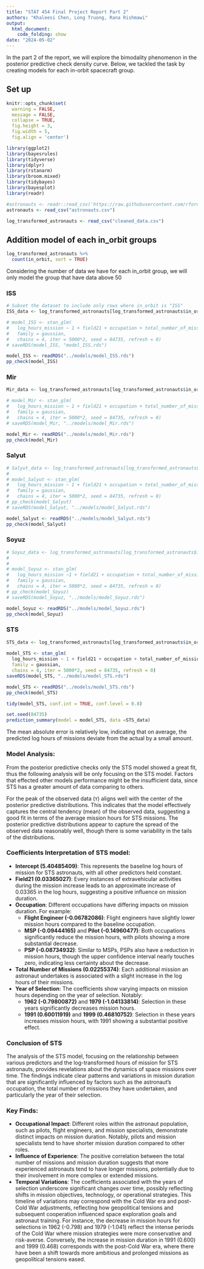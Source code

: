 ```yaml
---
title: "STAT 454 Final Project Report Part 2"
authors: "Khaleesi Chen, Long Truong, Rana Rishmawi"
output:
  html_document:
    code_folding: show
date: "2024-05-02"
---
```


In the part 2 of the report, we will explore the bimodality phenomenon in the posterior predictive check density curve. Below, we tackled the task by creating models for each in-orbit spacecraft group.

## Set up

```r
knitr::opts_chunk$set(
  warning = FALSE,
  message = FALSE,
  collapse = TRUE, 
  fig.height = 3, 
  fig.width = 5,
  fig.align = 'center')
```

```r
library(ggplot2)
library(bayesrules)
library(tidyverse)
library(dplyr)
library(rstanarm)
library(broom.mixed)
library(tidybayes)
library(bayesplot)
library(readr)

#astronauts <- readr::read_csv('https://raw.githubusercontent.com/rfordatascience/tidytuesday/master/data/2020/2020-07-14/astronauts.csv')
astronauts <- read_csv("astronauts.csv")

log_transformed_astronauts <- read_csv("cleaned_data.csv")
```

## Addition model of each in_orbit groups

```r
log_transformed_astronauts %>%
  count(in_orbit, sort = TRUE)
```

Considering the number of data we have for each in_orbit group, we will only model the group that have data above 50

### ISS

```r
# Subset the dataset to include only rows where in_orbit is "ISS"
ISS_data <- log_transformed_astronauts[log_transformed_astronauts$in_orbit == "ISS", ]

```

```r
# model_ISS <- stan_glm(
#   log_hours_mission ~ 1 + field21 + occupation + total_number_of_missions + year_of_selection, data = ISS_data,
#   family = gaussian,
#   chains = 4, iter = 5000*2, seed = 84735, refresh = 0)
# saveRDS(model_ISS, "model_ISS.rds")
```

```r
model_ISS <- readRDS("../models/model_ISS.rds")
pp_check(model_ISS)

```

### Mir

```r
Mir_data <- log_transformed_astronauts[log_transformed_astronauts$in_orbit == "Mir", ]

```

```r
# model_Mir <- stan_glm(
#   log_hours_mission ~ 1 + field21 + occupation + total_number_of_missions + year_of_selection, data = Mir_data,
#   family = gaussian,
#   chains = 4, iter = 5000*2, seed = 84735, refresh = 0)
# saveRDS(model_Mir, "../models/model_Mir.rds")
```

```r
model_Mir <- readRDS("../models/model_Mir.rds")
pp_check(model_Mir)

```

### Salyut

```r
# Salyut_data <- log_transformed_astronauts[log_transformed_astronauts$in_orbit == "Salyut", ]
# 
# model_Salyut <- stan_glm(
#   log_hours_mission ~ 1 + field21 + occupation + total_number_of_missions + year_of_selection, data =Salyut_data,
#   family = gaussian,
#   chains = 4, iter = 5000*2, seed = 84735, refresh = 0)
# pp_check(model_Salyut)
# saveRDS(model_Salyut, "../models/model_Salyut.rds")
```

```r
model_Salyut <- readRDS("../models/model_Salyut.rds")
pp_check(model_Salyut)
```

### Soyuz

```r
# Soyuz_data <- log_transformed_astronauts[log_transformed_astronauts$in_orbit == "Soyuz", ]
# 
# 
# model_Soyuz <- stan_glm(
#   log_hours_mission ~1 + field21 + occupation + total_number_of_missions + year_of_selection, data =Soyuz_data,
#   family = gaussian,
#   chains = 4, iter = 5000*2, seed = 84735, refresh = 0)
# pp_check(model_Soyuz)
# saveRDS(model_Soyuz, "../models/model_Soyuz.rds")
```

```r
model_Soyuz <- readRDS("../models/model_Soyuz.rds")
pp_check(model_Soyuz)
```

### STS

```r
STS_data <- log_transformed_astronauts[log_transformed_astronauts$in_orbit == "STS", ]
 
model_STS <- stan_glm(
  log_hours_mission ~ 1 + field21 + occupation + total_number_of_missions + year_of_selection, data =STS_data,
  family = gaussian,
  chains = 4, iter = 5000*2, seed = 84735, refresh = 0)
saveRDS(model_STS, "../models/model_STS.rds")

```

```r
model_STS <- readRDS("../models/model_STS.rds")
pp_check(model_STS)
```

```r
tidy(model_STS, conf.int = TRUE, conf.level = 0.8)

```

```r

set.seed(84735)
prediction_summary(model = model_STS, data =STS_data)
```

The mean absolute error is relatively low, indicating that on average, the predicted log hours of missions deviate from the actual by a small amount.

### Model Analysis:

From the posterior predictive checks only the STS model showed a great fit, thus the following analysis will be only focusing on the STS model. Factors that effected other models performance might be the insufficient data, since STS has a greater amount of data comparing to others.

For the peak of the observed data (`Y`) aligns well with the center of the posterior predictive distributions. This indicates that the model effectively captures the central tendency (mean) of the observed data, suggesting a good fit in terms of the average mission hours for STS missions. The posterior predictive distributions appear to capture the spread of the observed data reasonably well, though there is some variability in the tails of the distributions.

### Coefficients Interpretation of STS model:

-   **Intercept (5.40485409)**: This represents the baseline log hours of mission for STS astronauts, with all other predictors held constant.
-   **Field21 (0.03365027)**: Every instances of extravehicular activities during the mission increase leads to an approximate increase of 0.03365 in the log hours, suggesting a positive influence on mission duration.
-   **Occupation**: Different occupations have differing impacts on mission duration. For example:
    -   **Flight Engineer (-0.06782086)**: Flight engineers have slightly lower mission hours compared to the baseline occupation.
    -   **MSP (-0.09444165)** and **Pilot (-0.14960477)**: Both occupations significantly reduce the mission hours, with pilots showing a more substantial decrease.
    -   **PSP (-0.08734932)**: Similar to MSPs, PSPs also have a reduction in mission hours, though the upper confidence interval nearly touches zero, indicating less certainty about the decrease.
-   **Total Number of Missions (0.02255374)**: Each additional mission an astronaut undertakes is associated with a slight increase in the log hours of their missions.
-   **Year of Selection**: The coefficients show varying impacts on mission hours depending on the year of selection. Notably:
    -   **1962 (-0.79800872)** and **1979 (-1.04133814)**: Selection in these years significantly decreases mission hours.
    -   **1991 (0.60011919)** and **1999 (0.46810752)**: Selection in these years increases mission hours, with 1991 showing a substantial positive effect.

### Conclusion of STS

The analysis of the STS model, focusing on the relationship between various predictors and the log-transformed hours of mission for STS astronauts, provides revelations about the dynamics of space missions over time. The findings indicate clear patterns and variations in mission duration that are significantly influenced by factors such as the astronaut's occupation, the total number of missions they have undertaken, and particularly the year of their selection.

### Key Finds:

-   **Occupational Impact**: Different roles within the astronaut population, such as pilots, flight engineers, and mission specialists, demonstrate distinct impacts on mission duration. Notably, pilots and mission specialists tend to have shorter mission duration compared to other roles.
-   **Influence of Experience**: The positive correlation between the total number of missions and mission duration suggests that more experienced astronauts tend to have longer missions, potentially due to their involvement in more complex or extended missions.
-   **Temporal Variations**: The coefficients associated with the years of selection underscore significant changes over time, possibly reflecting shifts in mission objectives, technology, or operational strategies. This timeline of variations may correspond with the Cold War era and post-Cold War adjustments, reflecting how geopolitical tensions and subsequent cooperation influenced space exploration goals and astronaut training. For instance, the decrease in mission hours for selections in 1962 (-0.798) and 1979 (-1.041) reflect the intense periods of the Cold War where mission strategies were more conservative and risk-averse. Conversely, the increase in mission duration in 1991 (0.600) and 1999 (0.468) corresponds with the post-Cold War era, where there have been a shift towards more ambitious and prolonged missions as geopolitical tensions eased.
